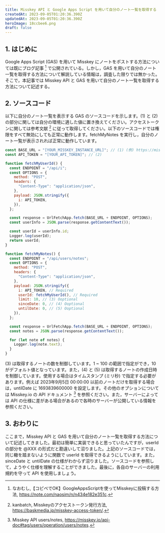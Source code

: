 ---
title: Misskey API と Google Apps Script を用いて自分のノート一覧を取得する
createdAt: 2023-09-05T01:20:36.390Z
updatedAt: 2023-09-05T01:20:36.390Z
heroImage: 18ccbee6.png
draft: false
---

## 1. はじめに

Google Apps Script (GAS) を用いて Misskey にノートをポストする方法については既にブログ記事 [^1] で公開されている。しかし，GAS を用いて自分のノート一覧を取得する方法について解説している情報は，調査した限りでは無かった。そこで，本記事では Misskey API と GAS を用いて自分のノート一覧を取得する方法について記述する。

[^1]: なおむし,【コピペでOK】GoogleAppsScriptを使ってMisskeyに投稿する方法, https://note.com/naosim/n/n434e182e351c.

## 2. ソースコード

以下に自分のノート一覧を表示する GAS のソースコードを示します。(1) と (2) の部分に関しては自分の環境に適した値に置き換えてください。アクセストークンに関しては参考文献 [^2] に従って取得してください。以下のソースコードでは権限をすべて無効にしても正常に動作します。fetchMyNotes を実行し，自分のノート一覧が表示されれば正常に動作しています。

[^2]: kanbatch, Misskeyのアクセストークン発行方法, https://baskmedia.jp/misskey-access-token/.

```jsx
const BASE_URL = "[YOUR_MISSKEY_INSTANCE_URL]"; // (1) (例) https://misskey.io
const API_TOKEN = "[YOUR_API_TOKEN]"; // (2)

function fetchMyUserId() {
  const ENDPOINT = "/api/i";
  const OPTIONS = {
    method: "POST",
    headers: {
      "Content-Type": "application/json",
    },
    payload: JSON.stringify({
      i: API_TOKEN,
    }),
  };

  const response = UrlFetchApp.fetch(BASE_URL + ENDPOINT, OPTIONS);
  const userInfo = JSON.parse(response.getContentText());

  const userId = userInfo.id;
  Logger.log(userId);
  return userId;
}

function fetchMyNotes() {
  const ENDPOINT = "/api/users/notes";
  const OPTIONS = {
    method: "POST",
    headers: {
      "Content-Type": "application/json",
    },
    payload: JSON.stringify({
      i: API_TOKEN, // Required
      userId: fetchMyUserId(), // Required
      limit: 10, // (3) Ooptional
      sinceDate: 0, // (4) Ooptional
      untilDate: 0, // (5) Ooptional
    }),
  };

  const response = UrlFetchApp.fetch(BASE_URL + ENDPOINT, OPTIONS);
  const notes = JSON.parse(response.getContentText());

  for (let note of notes) {
    Logger.log(note.text);
  }
}
```

(3) は取得するノートの数を制御しています。1 ~ 100 の範囲で指定ができ，10がデフォルト値となっています。また，(4) と (5) は取得するノートの作成日時を制御しています。使用する場合はタイムスタンプ (ミリ秒) で指定する必要があります。例えば 2023年9月5日 00:00:00 以前のノートだけを取得する場合は，untilDate に 1693839600000 を設定します。その他のオプションについては Misskey.io の API ドキュメント [^3] を参照ください。また，サーバーによっては API の仕様に差がある場合があるので各時のサーバーが公開している情報を参照ください。

[^3]: Misskey API users/notes, https://misskey.io/api-doc#tag/users/operation/users/notes.

## 3. おわりに

ここまで，Misskey API と GAS を用いて自分のノート一覧を取得する方法について記述してきました。最初は簡単に実装できると思っていたんですが，userId の部分を @XXX の形式だと勘違いして沼りました。上記のソースコードでは，同じ轍を踏まないように関数で userId を取得できるようにしています。また，sinceDate と untilDate の仕様がわからず沼りました。ソースコードを参照して，ようやく仕様を理解することができました。最後に，各自のサーバーの利用規約を守って API を使用しましょう。
